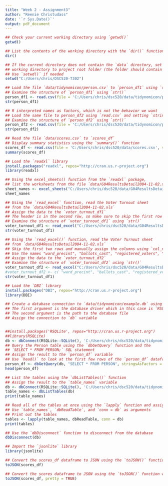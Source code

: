 ```yaml
---
title: "Week 2 - Assignment3"
author: "Reenie Christudass"
date: '`r Sys.Date()`'
output: pdf_document
---
```


```r
## Check your current working directory using `getwd()`
getwd()
```

```r
## List the contents of the working directory with the `dir()` function
dir()
```

```r
## If the current directory does not contain the `data` directory, set the
## working directory to project root folder (the folder should contain the `data` directory
## Use `setwd()` if needed
setwd("C:/Users/chris/DSC520-T302")
```

```r
## Load the file `data/tidynomicon/person.csv` to `person_df1` using `read.csv`
## Examine the structure of `person_df1` using `str()`
person_df1 <- read.csv(file = 'C:/Users/chris/dsc520/data/tidynomicon/person.csv')
str(person_df1)
```

```r
## R interpreted names as factors, which is not the behavior we want
## Load the same file to person_df2 using `read.csv` and setting `stringsAsFactors` to `FALSE`
## Examine the structure of `person_df2` using `str()`
person_df2 <- read.csv(file = 'C:/Users/chris/dsc520/data/tidynomicon/person.csv', stringsAsFactors =FALSE)
str(person_df2)
```

```r
## Read the file `data/scores.csv` to `scores_df`
## Display summary statistics using the `summary()` function
scores_df <- read.csv(file = 'C:/Users/chris/dsc520/data/scores.csv', stringsAsFactors =FALSE)
summary(scores_df)
```

```r
## Load the `readxl` library
install.packages("readxl", repos="http://cran.us.r-project.org")
library(readxl)
```

```r
## Using the excel_sheets() function from the `readxl` package,
## list the worksheets from the file `data/G04ResultsDetail2004-11-02.xls`
sheet_names <- excel_sheets("C:/Users/chris/dsc520/data/G04ResultsDetail2004-11-02.xls")  
sheet_names
```

```r
## Using the `read_excel` function, read the Voter Turnout sheet
## from the `data/G04ResultsDetail2004-11-02.xls`
## Assign the data to the `voter_turnout_df1`
## The header is in the second row, so make sure to skip the first row
## Examine the structure of `voter_turnout_df1` using `str()`
voter_turnout_df1 <- read_excel("C:/Users/chris/dsc520/data/G04ResultsDetail2004-11-02.xls", sheet="Voter Turnout", skip = 1)
str(voter_turnout_df1)
```

```r
## Using the `read_excel()` function, read the Voter Turnout sheet
## from `data/G04ResultsDetail2004-11-02.xls`
## Skip the first two rows and manually assign the columns using `col_names`
## Use the names "ward_precint", "ballots_cast", "registered_voters", "voter_turnout"
## Assign the data to the `voter_turnout_df2`
## Examine the structure of `voter_turnout_df2` using `str()`
voter_turnout_df2 <- read_excel("C:/Users/chris/dsc520/data/G04ResultsDetail2004-11-02.xls", sheet="Voter Turnout", skip = 2, col_names = c("ward_precint", "ballots_cast", "registered_voters", "voter_turnout"))
#voter_turnout_df2 <- c( "ward_precint", "ballots_cast", "registered_voters", "voter_turnout")
str(voter_turnout_df1)
```

```r
## Load the `DBI` library
install.packages("DBI", repos="http://cran.us.r-project.org")
library(DBI)
```


```r
## Create a database connection to `data/tidynomicon/example.db` using the dbConnect() function
## The first argument is the database driver which in this case is `RSQLite::SQLite()`
## The second argument is the path to the database file
## Assign the connection to `db` variable


##install.packages('RSQLite', repos="http://cran.us.r-project.org")
##library(RSQLite)
db <- dbConnect(RSQLite::SQLite(), 'C:/Users/chris/dsc520/data/tidynomicon/example.db')
## Query the Person table using the `dbGetQuery` function and the
## `SELECT * FROM PERSON;` SQL statement
## Assign the result to the `person_df` variable
## Use `head()` to look at the first few rows of the `person_df` dataframe
person_df <- dbGetQuery(db, "SELECT * FROM PERSON", stringsAsFactors = FALSE)
head(person_df)
```
```r
## List the tables using the `dbListTables()` function
## Assign the result to the `table_names` variable
db <- dbConnect(RSQLite::SQLite(), 'C:/Users/chris/dsc520/data/tidynomicon/example.db')
table_names <- dbListTables(db)
print(table_names)
```
```r
## Read all of the tables at once using the `lapply` function and assign the result to the `tables` variable
## Use `table_names`, `dbReadTable`, and `conn = db` as arguments
## Print out the tables
tables <- lapply(table_names, dbReadTable, conn = db)
print(tables)
```
```r
## Use the `dbDisconnect` function to disconnect from the database
dbDisconnect(db)
```


```r
## Import the `jsonlite` library
library(jsonlite)
```

```r
## Convert the scores_df dataframe to JSON using the `toJSON()` function
toJSON(scores_df)
```
```r
## Convert the scores dataframe to JSON using the `toJSON()` function with the `pretty=TRUE` option
toJSON(scores_df, pretty = TRUE)
```